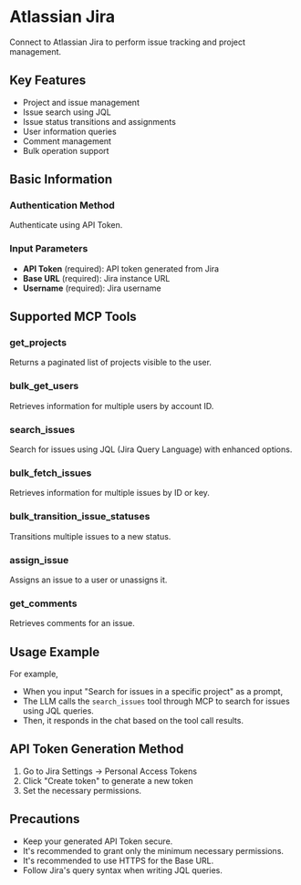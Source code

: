 # Atlassian Jira

Connect to Atlassian Jira to perform issue tracking and project management.

## Key Features
- Project and issue management
- Issue search using JQL
- Issue status transitions and assignments
- User information queries
- Comment management
- Bulk operation support

## Basic Information

### Authentication Method
Authenticate using API Token.

### Input Parameters
- **API Token** (required): API token generated from Jira
- **Base URL** (required): Jira instance URL
- **Username** (required): Jira username

## Supported MCP Tools

### get_projects
Returns a paginated list of projects visible to the user.

### bulk_get_users
Retrieves information for multiple users by account ID.

### search_issues
Search for issues using JQL (Jira Query Language) with enhanced options.

### bulk_fetch_issues
Retrieves information for multiple issues by ID or key.

### bulk_transition_issue_statuses
Transitions multiple issues to a new status.

### assign_issue
Assigns an issue to a user or unassigns it.

### get_comments
Retrieves comments for an issue.

## Usage Example

For example,
- When you input "Search for issues in a specific project" as a prompt,
- The LLM calls the `search_issues` tool through MCP to search for issues using JQL queries.
- Then, it responds in the chat based on the tool call results.

## API Token Generation Method
1. Go to Jira Settings → Personal Access Tokens
2. Click "Create token" to generate a new token
3. Set the necessary permissions.

## Precautions
- Keep your generated API Token secure.
- It's recommended to grant only the minimum necessary permissions.
- It's recommended to use HTTPS for the Base URL.
- Follow Jira's query syntax when writing JQL queries. 